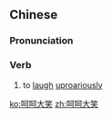 ==Chinese==
{{zh-forms|type=22}}

===Pronunciation===
{{zh-pron
|m=hēhē dàxiào
|c=ho1 ho1 daai6 siu3
|cat=v
}}

===Verb===
{{zh-verb}}

# to [[laugh]] [[uproariously]]

[[ko:呵呵大笑]]
[[zh:呵呵大笑]]